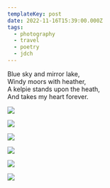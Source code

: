 ```yaml
---
templateKey: post
date: 2022-11-16T15:39:00.000Z
tags:
  - photography
  - travel
  - poetry
  - jdch
---
```

Blue sky and mirror lake,<br/>
Windy moors with heather,<br/>
A kelpie stands upon the heath,<br/>
And takes my heart forever.

![](../../assets/photos/20221116-IMG_3379.jpg)

![](../../assets/photos/20221116-IMG_3499.jpg)

![](../../assets/photos/20221116-IMG_3532.jpg)

![](../../assets/photos/20221116-IMG_3541.jpg)

![](../../assets/photos/20221116-IMG_3583.jpg)

![](../../assets/photos/20221116-IMG_3640.jpg)